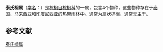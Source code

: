 {{Autotaxobox
|image =Joey Palm.JPG
|image caption =[[菱葉棕|菱葉棕]] ''Johannesteijsmannia altifrons''
|taxon = Johannesteijsmannia
|authority=[[H.E.Moore|H.E.Moore]], 1961
|type species=[[菱葉棕|菱葉棕]]<br>''Johannesteijsmannia altifrons''
|type species authority=([[Rchb.f.|Rchb.f.]] & [[Zoll.|Zoll.]]) [[H.E.Moore|H.E.Moore]], 1961
|subdivision = *[[菱葉棕|菱葉棕]] ''J. altifrons''
*[[剑叶棕|剑叶棕]] ''J. lanceolata''
*[[白背菱叶棕|白背菱叶棕]] ''J. magnifica''
*[[霹雳菱叶棕|霹雳菱叶棕]] ''J. perakensis''
}}

'''泰氏榈属'''（[[学名|学名]]：{{lang|la|''Johannesteijsmannia''}}）是[[棕榈目|棕榈目]][[棕榈科|棕榈科]]的一属，包含4个物种，这些物种存在于[[泰国|泰国]]、[[马来西亚|马来西亚]]和[[印度尼西亚|印度尼西亚]]的[[热带雨林|热带雨林]]中。通常为扇状棕榈，通常无主干。{{r|theplantlist}}

==参考文献==
{{reflist|refs=
<ref name=theplantlist>[http://www.theplantlist.org/1.1/browse/A/Arecaceae/Johannesteijsmannia/ ''Johannesteijsmannia'']. In: ''The Plant List'' (2013). Version 1.1. Published on the Internet; http://www.theplantlist.org/ [2018-12-11].</ref>
}}

{{taxonbar}}

{{DEFAULTSORT:Johannesteijsmannia}}
[[Category:泰氏榈属|]]


{{Corypheae-stub}}